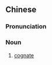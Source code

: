 {{also|同源词}}
==Chinese==
{{zh-forms|s=同源词|type=21}}

===Pronunciation===
{{zh-pron
|m=tóngyuáncí
|cat=n
}}

===Noun===
{{zh-noun}}

# {{lb|zh|linguistics}} [[cognate]]